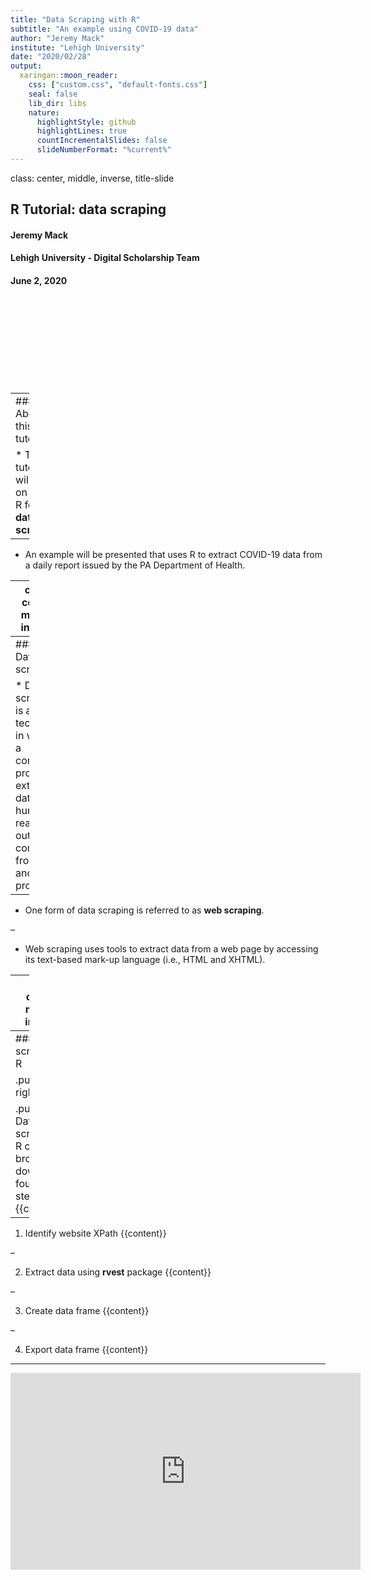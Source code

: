 ```yaml
---
title: "Data Scraping with R"
subtitle: "An example using COVID-19 data"
author: "Jeremy Mack"
institute: "Lehigh University"
date: "2020/02/28"
output:
  xaringan::moon_reader:
    css: ["custom.css", "default-fonts.css"]
    seal: false
    lib_dir: libs
    nature:
      highlightStyle: github
      highlightLines: true
      countIncrementalSlides: false
      slideNumberFormat: "%current%"
---
```

class: center, middle, inverse, title-slide

## R Tutorial: data scraping
#### Jeremy Mack
#### Lehigh University - Digital Scholarship Team
#### June 2, 2020
<br/><br/>
<br/><br/>
<br/><br/>
<br/><br/>

---
### About this tutorial

 * This tutorial will focus on using R for **data scraping**.
 
--
 
 * An example will be presented that uses R to extract COVID-19 data from a daily report issued by the PA Department of Health.
 
---
class: center, middle, inverse

#### What is data scraping?
<br/><br/>
<br/><br/>
<br/><br/>
<br/><br/>
<br/><br/>
<br/><br/>

---
#### Data scraping

 * Data scraping is a technique in which a computer program extracts data from human-readable output coming from another program.
 
--

 * One form of data scraping is referred to as **web scraping**.

--
 
 * Web scraping uses tools to extract data from a web page by accessing its text-based mark-up language (i.e., HTML and XHTML).

---
class: center, middle, inverse

#### Data scraping in R
<br/><br/>
<br/><br/>
<br/><br/>
<br/><br/>
<br/><br/>
<br/><br/>

---
#### Data scraping in R

.pull-right2[
<center><img src="./images/rvest.png" alt="RStudio" height=350/></center>]

.pull-left2[
Data scraping in R can be broken down into four basic steps:
{{content}}]

--

 1. Identify website XPath
 {{content}}
 
--

 2. Extract data using **rvest** package
 {{content}}
 
--
 
 3. Create data frame
 {{content}}
 
--
  
 4. Export data frame
 {{content}}
 
---

<iframe width="560" height="315" src="https://youtu.be/YIIXt8CEmNE" frameborder="0" allowfullscreen></iframe>
